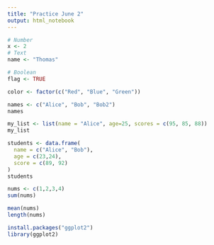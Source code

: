 ```yaml
---
title: "Practice June 2"
output: html_notebook
---
```



```r
# Number
x <- 2
# Text
name <- "Thomas"
```

```r
# Boolean
flag <- TRUE
```

```r
color <- factor(c("Red", "Blue", "Green"))
```

```r
names <- c("Alice", "Bob", "Bob2")
names
```

```r
my_list <- list(name = "Alice", age=25, scores = c(95, 85, 88))
my_list
```
```r
students <- data.frame(
  name = c("Alice", "Bob"), 
  age = c(23,24),
  score = c(89, 92)
)
students
```

```r
nums <- c(1,2,3,4)
sum(nums)
```

```r
mean(nums)
length(nums)
```

```r
install.packages("ggplot2")
library(ggplot2)
```















